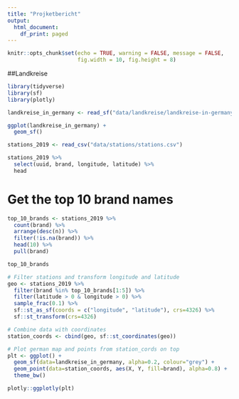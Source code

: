 ```yaml
---
title: "Projketbericht"
output:
  html_document:
    df_print: paged
---
```


```r
knitr::opts_chunk$set(echo = TRUE, warning = FALSE, message = FALSE, 
                      fig.width = 10, fig.height = 8)
```


##Landkreise

```r
library(tidyverse)
library(sf)
library(plotly)
```


```r
landkreise_in_germany <- read_sf("data/landkreise/landkreise-in-germany.shp")
```


```r
ggplot(landkreise_in_germany) +
  geom_sf()
```


```r
stations_2019 <- read_csv("data/stations/stations.csv") 
```


```r
stations_2019 %>%
  select(uuid, brand, longitude, latitude) %>% 
  head
```


# Get the top 10 brand names

```r
top_10_brands <- stations_2019 %>% 
  count(brand) %>%
  arrange(desc(n)) %>% 
  filter(!is.na(brand)) %>% 
  head(10) %>% 
  pull(brand)

top_10_brands
```



```r
# Filter stations and transform longitude and latitude
geo <- stations_2019 %>% 
  filter(brand %in% top_10_brands[1:5]) %>%
  filter(latitude > 0 & longitude > 0) %>% 
  sample_frac(0.1) %>% 
  sf::st_as_sf(coords = c("longitude", "latitude"), crs=4326) %>% 
  sf::st_transform(crs=4326)

# Combine data with coordinates
station_coords <- cbind(geo, sf::st_coordinates(geo))

# Plot german map and points from station_cords on top
plt <- ggplot() + 
  geom_sf(data=landkreise_in_germany, alpha=0.2, colour="grey") +
  geom_point(data=station_coords, aes(X, Y, fill=brand), alpha=0.8) +
  theme_bw()

plotly::ggplotly(plt)
```

